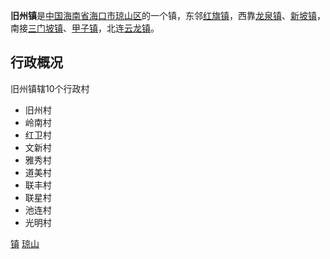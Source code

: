 {{Infobox Settlement
| name = 旧州镇
| image_skyline = File:Jiuzhou, Hainan - 02.JPG
| imagesize = 250
| image_caption = 镇景
| image_flag = 
| image_shield = 
| pushpin_map = 
| pushpin_label_position = bottom
| subdivision_type = 国家
| subdivision_name = {{CHN}}
| subdivision_type1 = [[中华人民共和国行政区划|省]]
| subdivision_name1 = [[海南省|海南省]]
| subdivision_type2 = [[海南省行政区划|市]]
| subdivision_name2 =  [[海口市|海口市]]
| subdivision_type3 = [[海口市行政区划|区]]
| subdivision_name3 = [[琼山区|琼山区]]
| elevation_m = 
| elevation_ft = 
| area_total_km2 = 
| population_as_of = 
| population_total = 
| population_density_km2 = 
| timezone = [[北京时间|北京时间]]
| utc_offset = +8
| timezone_DST = 
| utc_offset_DST = 
| latd = 
| latm = 
| lats = 
| latNS = 
| longd = 
| longm = 
| longs = 
| longEW = 
| postal_code_type = 邮政编码
| postal_code = 571100
| blank_name = 电话区号
| blank_info = 0898
| website = 
}}
'''旧州镇'''是[[中国|中国]][[海南省|海南省]][[海口市|海口市]][[琼山区|琼山区]]的一个镇，东邻[[红旗镇_(海口市)|红旗镇]]，西靠[[龙泉镇_(海口市)|龙泉镇]]、[[新坡镇_(海口市)|新坡镇]]，南接[[三门坡镇_(海口市)|三门坡镇]]、[[甲子镇_(海口市)|甲子镇]]，北连[[云龙镇_(海口市)|云龙镇]]。　

== 行政概况 ==
旧州镇辖10个行政村
*旧州村
*岭南村
*红卫村
*文新村
*雅秀村
*道美村
*联丰村
*联星村
*池连村
*光明村 

{{海南小作品}}
{{琼山区行政区划}}
[[Category:琼山区行政区划|镇]]
[[Category:海口建制镇|琼山]]